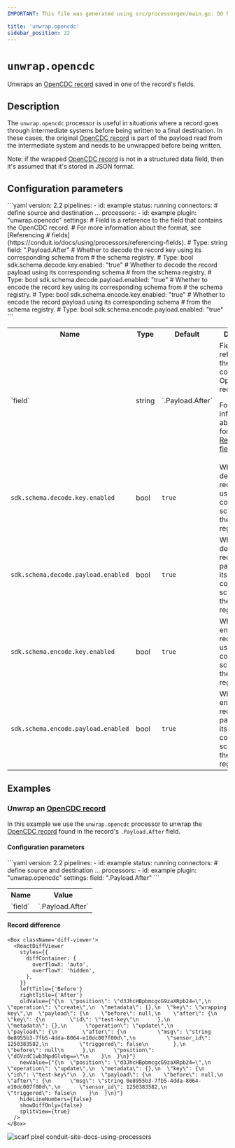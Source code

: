 ```yaml
---
IMPORTANT: This file was generated using src/processorgen/main.go. DO NOT EDIT.

title: 'unwrap.opencdc'
sidebar_position: 22
---
```



# `unwrap.opencdc`

Unwraps an [OpenCDC record](https://conduit.io/docs/using/opencdc-record) saved in one of the record's fields.

## Description

The `unwrap.opencdc` processor is useful in situations where a record goes through intermediate
systems before being written to a final destination. In these cases, the original [OpenCDC record](https://conduit.io/docs/using/opencdc-record) is part of the payload
read from the intermediate system and needs to be unwrapped before being written.

Note: if the wrapped [OpenCDC record](https://conduit.io/docs/using/opencdc-record) is not in a structured data field, then it's assumed that it's stored in JSON format.

## Configuration parameters

<Tabs groupId="config-params">
  <TabItem value="yaml" label="YAML">
```yaml
version: 2.2
pipelines:
  - id: example
    status: running
    connectors:
      # define source and destination ...
    processors:
      - id: example
        plugin: "unwrap.opencdc"
        settings:
          # Field is a reference to the field that contains the OpenCDC record.
          # For more information about the format, see [Referencing
          # fields](https://conduit.io/docs/using/processors/referencing-fields).
          # Type: string
          field: ".Payload.After"
          # Whether to decode the record key using its corresponding schema from
          # the schema registry.
          # Type: bool
          sdk.schema.decode.key.enabled: "true"
          # Whether to decode the record payload using its corresponding schema
          # from the schema registry.
          # Type: bool
          sdk.schema.decode.payload.enabled: "true"
          # Whether to encode the record key using its corresponding schema from
          # the schema registry.
          # Type: bool
          sdk.schema.encode.key.enabled: "true"
          # Whether to encode the record payload using its corresponding schema
          # from the schema registry.
          # Type: bool
          sdk.schema.encode.payload.enabled: "true"
```
  </TabItem>
  <TabItem value="table" label="Table">
  <table class="no-margin-table">
      <tr>
        <th>Name</th>
        <th>Type</th>
        <th>Default</th>
        <th>Description</th>
      </tr>
      <tr>
        <td>`field`</td>
        <td>string</td>
        <td>`.Payload.After`</td>
        <td>
  Field is a reference to the field that contains the OpenCDC record.

For more information about the format, see [Referencing fields](https://conduit.io/docs/using/processors/referencing-fields).
        </td>
      </tr>
      <tr>
        <td>`sdk.schema.decode.key.enabled`</td>
        <td>bool</td>
        <td>`true`</td>
        <td>
  Whether to decode the record key using its corresponding schema from the schema registry.
        </td>
      </tr>
      <tr>
        <td>`sdk.schema.decode.payload.enabled`</td>
        <td>bool</td>
        <td>`true`</td>
        <td>
  Whether to decode the record payload using its corresponding schema from the schema registry.
        </td>
      </tr>
      <tr>
        <td>`sdk.schema.encode.key.enabled`</td>
        <td>bool</td>
        <td>`true`</td>
        <td>
  Whether to encode the record key using its corresponding schema from the schema registry.
        </td>
      </tr>
      <tr>
        <td>`sdk.schema.encode.payload.enabled`</td>
        <td>bool</td>
        <td>`true`</td>
        <td>
  Whether to encode the record payload using its corresponding schema from the schema registry.
        </td>
      </tr>
    </table>
  </TabItem>
</Tabs>

## Examples

### Unwrap an [OpenCDC record](https://conduit.io/docs/using/opencdc-record)

In this example we use the `unwrap.opencdc` processor to unwrap the [OpenCDC record](https://conduit.io/docs/using/opencdc-record) found in the record's `.Payload.After` field.

#### Configuration parameters

<Tabs groupId="config-params">
  <TabItem value="yaml" label="YAML">
```yaml
version: 2.2
pipelines:
  - id: example
    status: running
    connectors:
      # define source and destination ...
    processors:
      - id: example
        plugin: "unwrap.opencdc"
        settings:
          field: ".Payload.After"
```
  </TabItem>
  <TabItem value="table" label="Table">
  <table class="no-margin-table">
      <tr>
        <th>Name</th>
        <th>Value</th>
      </tr>
      <tr>
        <td>`field`</td>
        <td>`.Payload.After`</td>
      </tr>
    </table>
  </TabItem>
</Tabs>

#### Record difference

```mdx-code-block
<Box className='diff-viewer'>
  <ReactDiffViewer
    styles={{
      diffContainer: {
        overflowX: 'auto',
        overflowY: 'hidden',
      },
    }}
    leftTitle={'Before'}
    rightTitle={'After'}
    oldValue={"{\n  \"position\": \"d3JhcHBpbmcgcG9zaXRpb24=\",\n  \"operation\": \"create\",\n  \"metadata\": {},\n  \"key\": \"wrapping key\",\n  \"payload\": {\n    \"before\": null,\n    \"after\": {\n      \"key\": {\n        \"id\": \"test-key\"\n      },\n      \"metadata\": {},\n      \"operation\": \"update\",\n      \"payload\": {\n        \"after\": {\n          \"msg\": \"string 0e8955b3-7fb5-4dda-8064-e10dc007f00d\",\n          \"sensor_id\": 1250383582,\n          \"triggered\": false\n        },\n        \"before\": null\n      },\n      \"position\": \"dGVzdC1wb3NpdGlvbg==\"\n    }\n  }\n}"}
    newValue={"{\n  \"position\": \"d3JhcHBpbmcgcG9zaXRpb24=\",\n  \"operation\": \"update\",\n  \"metadata\": {},\n  \"key\": {\n    \"id\": \"test-key\"\n  },\n  \"payload\": {\n    \"before\": null,\n    \"after\": {\n      \"msg\": \"string 0e8955b3-7fb5-4dda-8064-e10dc007f00d\",\n      \"sensor_id\": 1250383582,\n      \"triggered\": false\n    }\n  }\n}"}
    hideLineNumbers={false}
    showDiffOnly={false}
    splitView={true}
  />
</Box>
```



![scarf pixel conduit-site-docs-using-processors](https://static.scarf.sh/a.png?x-pxid=02ff4382-6501-4410-b523-fa8e7f879b00)